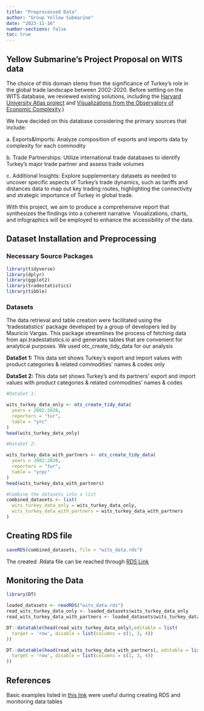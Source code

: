 ```yaml
---
title: "Preprocessed Data"
author: "Group Yellow Submarine"
date: "2023-11-16"
number-sections: false
toc: true
---
```


## Yellow Submarine's Project Proposal on WITS data

The choice of this domain stems from the significance of Turkey's role in the global trade landscape between 2002-2020. Before settling on the WITS database, we reviewed existing solutions, including the [Harvard University Atlas project](https://atlas.cid.harvard.edu/) and [Visualizations from the Observatory of Economic Complexity](https://oec.world/en).)

We have decided on this database considering the primary sources that include:

a\. Exports&Imports: Analyze composition of exports and imports data by complexity for each commodity

b\. Trade Partnerships: Utilize international trade databases to identify Turkey's major trade partner and assess trade volumes

c\. Additional Insights: Explore supplementary datasets as needed to uncover specific aspects of Turkey's trade dynamics, such as tariffs and distances data to map out key trading routes, highlighting the connectivity and strategic importance of Turkey in global trade.

With this project, we aim to produce a comprehensive report that synthesizes the findings into a coherent narrative. Visualizations, charts, and infographics will be employed to enhance the accessibility of the data.

## Dataset Installation and Preprocessing

### Necessary Source Packages

```r
library(tidyverse)
library(dplyr)
library(ggplot2)
library(tradestatistics)
library(tibble)
```

### Datasets

The data retrieval and table creation were facilitated using the 'tradestatistics' package developed by a group of developers led by Mauricio Vargas. This package streamlines the process of fetching data from api.tradestatistics.io and generates tables that are convenient for analytical purposes. We used otc_create_tidy_data for our analysis

**DataSet 1:** This data set shows Turkey's export and import values with product categories & related commodities' names & codes only

**DataSet 2:** This data set shows Turkey's and its partners' export and import values with product categories & related commodities' names & codes

```r
#DataSet 1: 

wits_turkey_data_only <- ots_create_tidy_data(
  years = 2002:2020,
  reporters = "tur",
  table = "yrc"
)
head(wits_turkey_data_only)

#DataSet 2: 

wits_turkey_data_with_partners <- ots_create_tidy_data(
  years = 2002:2020,
  reporters = "tur",
  table = "yrpc"
)
head(wits_turkey_data_with_partners)

#Combine the datasets into a list
combined_datasets <- list(
  wits_turkey_data_only = wits_turkey_data_only,
  wits_turkey_data_with_partners = wits_turkey_data_with_partners
)

```

## Creating RDS file

```r
saveRDS(combined_datasets, file = "wits_data.rds")
```

The created .Rdata file can be reached through [RDS Link](https://github.com/pjournal/mef07g-yellowsubmarine/blob/main/wits_data.rds)

## Monitoring the Data

```r
library(DT)

loaded_datasets <- readRDS("wits_data.rds")
read_wits_turkey_data_only <- loaded_datasets$wits_turkey_data_only
read_wits_turkey_data_with_partners <- loaded_datasets$wits_turkey_data_with_partners

DT::datatable(head(read_wits_turkey_data_only),editable = list(
  target = 'row', disable = list(columns = c(1, 3, 4))
))

DT::datatable(head(read_wits_turkey_data_with_partners), editable = list(
  target = 'row', disable = list(columns = c(1, 3, 4))
))
```

## References

Basic examples listed in [this link](file%20https://docs.ropensci.org/tradestatistics/articles/basic-usage.html) were useful during creating RDS and monitoring data tables
